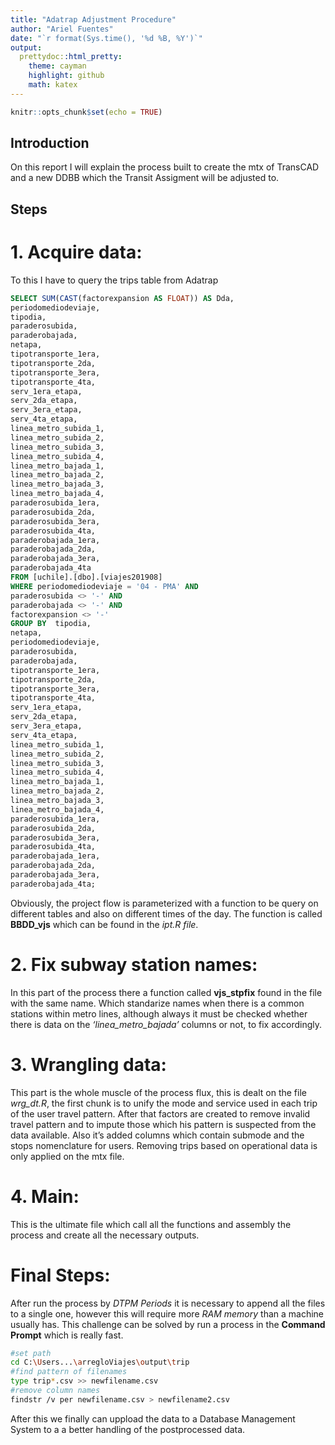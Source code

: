 ```yaml
---
title: "Adatrap Adjustment Procedure"
author: "Ariel Fuentes"
date: "`r format(Sys.time(), '%d %B, %Y')`"
output:
  prettydoc::html_pretty:
    theme: cayman
    highlight: github
    math: katex
---
```


```r
knitr::opts_chunk$set(echo = TRUE)
```

## Introduction

On this report I will explain the process built to create the mtx of TransCAD and a new DDBB which the Transit Assigment will be adjusted to.

## Steps

# 1. Acquire data:  

To this I have to query the trips table from Adatrap

```sql
SELECT SUM(CAST(factorexpansion AS FLOAT)) AS Dda, 
periodomediodeviaje, 
tipodia, 
paraderosubida, 
paraderobajada, 
netapa, 
tipotransporte_1era,	
tipotransporte_2da, 
tipotransporte_3era,	
tipotransporte_4ta,	
serv_1era_etapa,	
serv_2da_etapa,	
serv_3era_etapa, 
serv_4ta_etapa,	
linea_metro_subida_1,	
linea_metro_subida_2,	
linea_metro_subida_3,	
linea_metro_subida_4,	
linea_metro_bajada_1,	
linea_metro_bajada_2,	
linea_metro_bajada_3,	
linea_metro_bajada_4,	
paraderosubida_1era,	
paraderosubida_2da,	
paraderosubida_3era,	
paraderosubida_4ta,	
paraderobajada_1era,	
paraderobajada_2da,	
paraderobajada_3era,	
paraderobajada_4ta
FROM [uchile].[dbo].[viajes201908]
WHERE periodomediodeviaje = '04 - PMA' AND 
paraderosubida <> '-' AND 
paraderobajada <> '-' AND 
factorexpansion <> '-'
GROUP BY  tipodia, 
netapa, 
periodomediodeviaje, 
paraderosubida, 
paraderobajada, 
tipotransporte_1era,	
tipotransporte_2da, 
tipotransporte_3era,	
tipotransporte_4ta,	
serv_1era_etapa,	
serv_2da_etapa,	
serv_3era_etapa, 
serv_4ta_etapa,	
linea_metro_subida_1,	
linea_metro_subida_2,	
linea_metro_subida_3,	
linea_metro_subida_4,	
linea_metro_bajada_1,	
linea_metro_bajada_2,	
linea_metro_bajada_3,	
linea_metro_bajada_4,	
paraderosubida_1era,	
paraderosubida_2da,	
paraderosubida_3era,	
paraderosubida_4ta,	
paraderobajada_1era,	
paraderobajada_2da,	
paraderobajada_3era,	
paraderobajada_4ta;
```

Obviously, the project flow is parameterized with a function to be query on different tables and also on different times of the day. The function is called **BBDD_vjs** which can be found in the *ipt.R file*.

# 2. Fix subway station names: 

In this part of the process there a function called **vjs_stpfix** found in the file with the same name. Which standarize names when there is a common stations within metro lines, although always it must be checked whether there is data on the *'linea_metro_bajada'* columns or not, to fix accordingly. 

# 3. Wrangling data: 

This part is the whole muscle of the process flux, this is dealt on the file *wrg_dt.R*, the first chunk is to unify the mode and service used in each trip of the user travel pattern. After that factors are created to remove invalid  travel pattern and to impute those which his pattern is suspected from the data available. Also it's added columns which contain submode and the stops nomenclature for users. 
Removing trips based on operational data is only applied on the mtx file.

# 4. Main:

This is the ultimate file which call all the functions and assembly the process and create all the necessary outputs.

# Final Steps:

After run the process by *DTPM Periods* it is necessary to append all the files to a single one, however this will require more *RAM memory* than a machine usually has. 
This challenge can be solved by run a process in the **Command Prompt** which is really fast.

````bash
#set path
cd C:\Users...\arregloViajes\output\trip
#find pattern of filenames
type trip*.csv >> newfilename.csv
#remove column names
findstr /v per newfilename.csv > newfilename2.csv
````

After this we finally can uppload the data to a Database Management System to a a better handling of the postprocessed data. 
